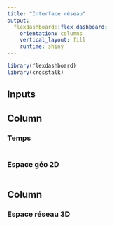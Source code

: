 ```yaml
---
title: "Interface réseau"
output: 
  flexdashboard::flex_dashboard:
    orientation: columns
    vertical_layout: fill
    runtime: shiny
---
```


```r
library(flexdashboard)
library(crosstalk)

```


Inputs {data-width=200, .sidebar}
-------------------------------------

Column {data-width=400}
-----------------------------------------------------------------------


### Temps

```r

```


### Espace géo 2D

```r

```

Column {data-width=400}
-----------------------------------------------------------------------

### Espace réseau 3D

```r

```

